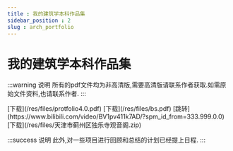 ```yaml
---
title : 我的建筑学本科作品集
sidebar_position : 2
slug : arch_portfolio
---
```

# 我的建筑学本科作品集


:::warning 说明
所有的pdf文件均为非高清版,需要高清版请联系作者获取.如需原始文件资料,也请联系作者.
:::

<Pairs title="下载">
<Pair title="我的建筑作品简集" >
[下载](/res/files/protfolio4.0.pdf)
</Pair>
<Pair title="基于传统文化基因的当代文旅建筑创作——建筑学毕业设计" >
[下载](/res/files/bs.pdf)
</Pair>
<Pair title="美术馆惊魂 ——twinmotion建筑动画" >
[跳转](https://www.bilibili.com/video/BV1pv411k7AD/?spm_id_from=333.999.0.0)
</Pair>
<Pair title="天津市蓟州区独乐寺观音阁三层平面与天花线稿" >
[下载](/res/files/天津市蓟州区独乐寺观音阁.zip)
</Pair>
<Pair title="其他资料正在整理当中..." ></Pair>
</Pairs>

:::success 说明
此外,对一些项目进行回顾和总结的计划已经提上日程.
:::